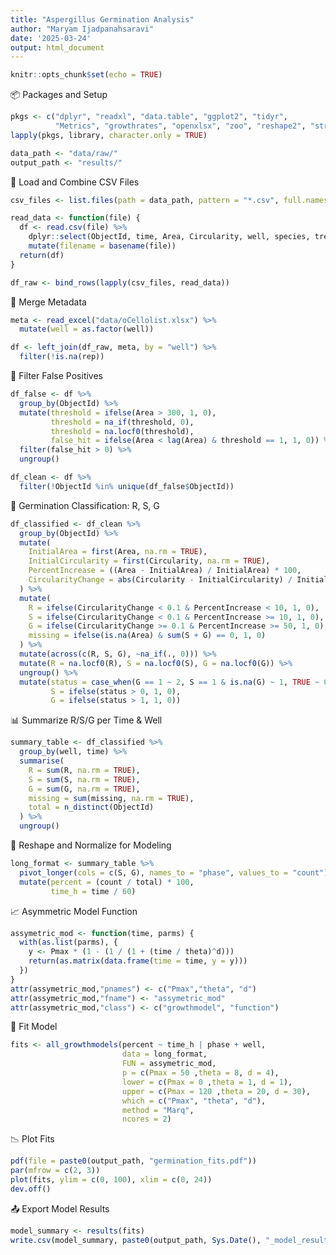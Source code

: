 ---
title: "Aspergillus Germination Analysis"
author: "Maryam Ijadpanahsaravi"
date: '2025-03-24'
output: html_document
---

```{r setup, include=FALSE}
knitr::opts_chunk$set(echo = TRUE)
```
📦 Packages and Setup
```{r}
pkgs <- c("dplyr", "readxl", "data.table", "ggplot2", "tidyr",
          "Metrics", "growthrates", "openxlsx", "zoo", "reshape2", "stringr")
lapply(pkgs, library, character.only = TRUE)

data_path <- "data/raw/"
output_path <- "results/"

```
📂 Load and Combine CSV Files
```{r}
csv_files <- list.files(path = data_path, pattern = "*.csv", full.names = TRUE)

read_data <- function(file) {
  df <- read.csv(file) %>%
    dplyr::select(ObjectId, time, Area, Circularity, well, species, treatment, rep) %>%
    mutate(filename = basename(file))
  return(df)
}

df_raw <- bind_rows(lapply(csv_files, read_data))

```
📄 Merge Metadata
```{r}
meta <- read_excel("data/oCellolist.xlsx") %>%
  mutate(well = as.factor(well))

df <- left_join(df_raw, meta, by = "well") %>%
  filter(!is.na(rep))

```
🚫 Filter False Positives
```{r}
df_false <- df %>%
  group_by(ObjectId) %>%
  mutate(threshold = ifelse(Area > 300, 1, 0),
         threshold = na_if(threshold, 0),
         threshold = na.locf0(threshold),
         false_hit = ifelse(Area < lag(Area) & threshold == 1, 1, 0)) %>%
  filter(false_hit > 0) %>%
  ungroup()

df_clean <- df %>%
  filter(!ObjectId %in% unique(df_false$ObjectId))

```
🧠 Germination Classification: R, S, G
```{r}
df_classified <- df_clean %>%
  group_by(ObjectId) %>%
  mutate(
    InitialArea = first(Area, na.rm = TRUE),
    InitialCircularity = first(Circularity, na.rm = TRUE),
    PercentIncrease = ((Area - InitialArea) / InitialArea) * 100,
    CircularityChange = abs(Circularity - InitialCircularity) / InitialCircularity
  ) %>%
  mutate(
    R = ifelse(CircularityChange < 0.1 & PercentIncrease < 10, 1, 0),
    S = ifelse(CircularityChange < 0.1 & PercentIncrease >= 10, 1, 0),
    G = ifelse(CircularityChange >= 0.1 & PercentIncrease >= 50, 1, 0),
    missing = ifelse(is.na(Area) & sum(S + G) == 0, 1, 0)
  ) %>%
  mutate(across(c(R, S, G), ~na_if(., 0))) %>%
  mutate(R = na.locf0(R), S = na.locf0(S), G = na.locf0(G)) %>%
  ungroup() %>%
  mutate(status = case_when(G == 1 ~ 2, S == 1 & is.na(G) ~ 1, TRUE ~ 0),
         S = ifelse(status > 0, 1, 0),
         G = ifelse(status > 1, 1, 0))

```
📊 Summarize R/S/G per Time & Well
```{r}
summary_table <- df_classified %>%
  group_by(well, time) %>%
  summarise(
    R = sum(R, na.rm = TRUE),
    S = sum(S, na.rm = TRUE),
    G = sum(G, na.rm = TRUE),
    missing = sum(missing, na.rm = TRUE),
    total = n_distinct(ObjectId)
  ) %>%
  ungroup()

```
🔁 Reshape and Normalize for Modeling
```{r}
long_format <- summary_table %>%
  pivot_longer(cols = c(S, G), names_to = "phase", values_to = "count") %>%
  mutate(percent = (count / total) * 100,
         time_h = time / 60)

```
📈 Asymmetric Model Function
```{r}
assymetric_mod <- function(time, parms) {
  with(as.list(parms), {
    y <- Pmax * (1 - (1 / (1 + (time / theta)^d)))
    return(as.matrix(data.frame(time = time, y = y)))
  })
}
attr(assymetric_mod,"pnames") <- c("Pmax","theta", "d")
attr(assymetric_mod,"fname") <- "assymetric_mod"
attr(assymetric_mod,"class") <- c("growthmodel", "function")

```
🧪 Fit Model
```{r}
fits <- all_growthmodels(percent ~ time_h | phase + well,
                         data = long_format,
                         FUN = assymetric_mod,
                         p = c(Pmax = 50 ,theta = 8, d = 4),
                         lower = c(Pmax = 0 ,theta = 1, d = 1),
                         upper = c(Pmax = 120 ,theta = 20, d = 30),
                         which = c("Pmax", "theta", "d"),
                         method = "Marq",
                         ncores = 2)

```
📉 Plot Fits
```{r}
pdf(file = paste0(output_path, "germination_fits.pdf"))
par(mfrow = c(2, 3))
plot(fits, ylim = c(0, 100), xlim = c(0, 24))
dev.off()

```
📤 Export Model Results
```{r}
model_summary <- results(fits)
write.csv(model_summary, paste0(output_path, Sys.Date(), "_model_results.csv"))

```

